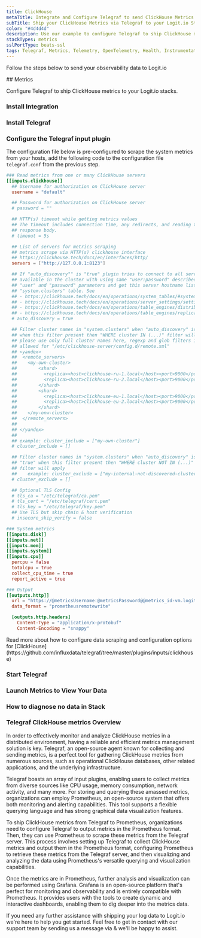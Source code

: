 ```yaml
---
title: ClickHouse
metaTitle: Integrate and Configure Telegraf to send ClickHouse Metrics
subTitle: Ship your ClickHouse Metrics via Telegraf to your Logit.io Stack
color: "#4d4d4d"
description: Use our example to configure Telegraf to ship ClickHouse metrics to your Logit.io stacks.
stackTypes: metrics
sslPortType: beats-ssl
tags: Telegraf, Metrics, Telemetry, OpenTelemetry, Health, Instrumentation, ClickHouse, Prometheus, Columnar Database, Clickhouse
---
```


Follow the steps below to send your observability data to Logit.io

<Steps>
  ## Metrics

  Configure Telegraf to ship ClickHouse metrics to your Logit.io stacks.

  ### Install Integration
  <InstallIntegration/>

  ### Install Telegraf

  <InstallTelegraf />

  ### Configure the Telegraf input plugin

  The configuration file below is pre-configured to scrape the system metrics from your hosts, add the following code to the configuration file `telegraf.conf` from the previous step.

  ```toml copy showLineNumbers /@metricsUsername/ /@metricsPassword/ /@metrics_id/ /@vmAgentPort/
  ### Read metrics from one or many ClickHouse servers
  [[inputs.clickhouse]]
    ## Username for authorization on ClickHouse server
    username = "default"

    ## Password for authorization on ClickHouse server
    # password = ""

    ## HTTP(s) timeout while getting metrics values
    ## The timeout includes connection time, any redirects, and reading the
    ## response body.
    # timeout = 5s

    ## List of servers for metrics scraping
    ## metrics scrape via HTTP(s) clickhouse interface
    ## https://clickhouse.tech/docs/en/interfaces/http/
    servers = ["http://127.0.0.1:8123"]

    ## If "auto_discovery"" is "true" plugin tries to connect to all servers
    ## available in the cluster with using same "user:password" described in
    ## "user" and "password" parameters and get this server hostname list from
    ## "system.clusters" table. See
    ## - https://clickhouse.tech/docs/en/operations/system_tables/#system-clusters
    ## - https://clickhouse.tech/docs/en/operations/server_settings/settings/#server_settings_remote_servers
    ## - https://clickhouse.tech/docs/en/operations/table_engines/distributed/
    ## - https://clickhouse.tech/docs/en/operations/table_engines/replication/#creating-replicated-tables
    # auto_discovery = true

    ## Filter cluster names in "system.clusters" when "auto_discovery" is "true"
    ## when this filter present then "WHERE cluster IN (...)" filter will apply
    ## please use only full cluster names here, regexp and glob filters is not
    ## allowed for "/etc/clickhouse-server/config.d/remote.xml"
    ## <yandex>
    ##  <remote_servers>
    ##    <my-own-cluster>
    ##        <shard>
    ##          <replica><host>clickhouse-ru-1.local</host><port>9000</port></replica>
    ##          <replica><host>clickhouse-ru-2.local</host><port>9000</port></replica>
    ##        </shard>
    ##        <shard>
    ##          <replica><host>clickhouse-eu-1.local</host><port>9000</port></replica>
    ##          <replica><host>clickhouse-eu-2.local</host><port>9000</port></replica>
    ##        </shard>
    ##    </my-onw-cluster>
    ##  </remote_servers>
    ##
    ## </yandex>
    ##
    ## example: cluster_include = ["my-own-cluster"]
    # cluster_include = []

    ## Filter cluster names in "system.clusters" when "auto_discovery" is
    ## "true" when this filter present then "WHERE cluster NOT IN (...)"
    ## filter will apply
    ##    example: cluster_exclude = ["my-internal-not-discovered-cluster"]
    # cluster_exclude = []

    ## Optional TLS Config
    # tls_ca = "/etc/telegraf/ca.pem"
    # tls_cert = "/etc/telegraf/cert.pem"
    # tls_key = "/etc/telegraf/key.pem"
    ## Use TLS but skip chain & host verification
    # insecure_skip_verify = false

  ### System metrics
  [[inputs.disk]]
  [[inputs.net]]
  [[inputs.mem]]
  [[inputs.system]]
  [[inputs.cpu]]
    percpu = false
    totalcpu = true
    collect_cpu_time = true
    report_active = true

  ### Output
  [[outputs.http]]
    url = "https://@metricsUsername:@metricsPassword@@metrics_id-vm.logit.io:@vmAgentPort/api/v1/write"
    data_format = "prometheusremotewrite"

    [outputs.http.headers]
      Content-Type = "application/x-protobuf"
      Content-Encoding = "snappy"
  ```

  <Callout type="info">
    Read more about how to configure data scraping and configuration options for [ClickHouse](https://github.com/influxdata/telegraf/tree/master/plugins/inputs/clickhouse)
  </Callout>

  ### Start Telegraf

  <StartTelegraf />

  ### Launch Metrics to View Your Data

  <LaunchVisualizer type="metrics" />

  ### How to diagnose no data in Stack

  <DiagnoseNoData />

</Steps>

### Telegraf ClickHouse metrics Overview

In order to effectively monitor and analyze ClickHouse metrics in a distributed environment, having a reliable and efficient metrics management 
solution is key. Telegraf, an open-source agent known for collecting and sending metrics, is a perfect tool for gathering ClickHouse metrics 
from numerous sources, such as operational ClickHouse databases, other related applications, and the underlying infrastructure.

Telegraf boasts an array of input plugins, enabling users to collect metrics from diverse sources like CPU usage, memory consumption, network 
activity, and many more. For storing and querying these amassed metrics, organizations can employ Prometheus, an open-source system that offers 
both monitoring and alerting capabilities. This tool supports a flexible querying language and has strong graphical data visualization features.

To ship ClickHouse metrics from Telegraf to Prometheus, organizations need to configure Telegraf to output metrics in the Prometheus format. Then, 
they can use Prometheus to scrape these metrics from the Telegraf server. This process involves setting up Telegraf to collect ClickHouse metrics 
and output them in the Prometheus format, configuring Prometheus to retrieve these metrics from the Telegraf server, and then visualizing and 
analyzing the data using Prometheus's versatile querying and visualization capabilities.

Once the metrics are in Prometheus, further analysis and visualization can be performed using Grafana. Grafana is an open-source platform that's 
perfect for monitoring and observability and is entirely compatible with Prometheus. It provides users with the tools to create dynamic and 
interactive dashboards, enabling them to dig deeper into the metrics data.

If you need any further assistance with shipping your log data to Logit.io we're here to help you get started. Feel free to get in contact with 
our support team by sending us a message via <IntercomButton text="live chat" /> & we'll be happy to assist.
